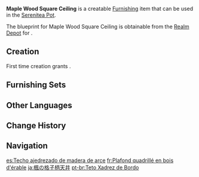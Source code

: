{{Furnishing Infobox
|id             = 360303
|image          = Item Maple Wood Square Ceiling.png
|category       = Decoration
|subcategory    = Ceiling
|quality        = 3
|adeptal_energy = 30
|description    = A ceiling made using [[Maple Wood]]. Its patterns are simple and its color is as deep as like the ink-black night sky, which gives the ceiling a subtle beauty.
|blueprint      = Realm Depot
}}
'''Maple Wood Square Ceiling''' is a creatable [[Furnishing]] item that can be used in the [[Serenitea Pot]].

The blueprint for Maple Wood Square Ceiling is obtainable from the [[Realm Depot]] for {{Item|Realm Currency|24|x=160}}.

==Creation==
First time creation grants {{Item|Trust|24|x=60}}.
{{Recipe
|type = Creation
|time = 14h
|Maple Wood = 8
|Yellow Dye = 4
|sort = Maple Wood;Yellow Dye
}}

==Furnishing Sets==
{{Craft Usage|type=Furnishing Set}}

==Other Languages==
{{Other Languages
|default_hidden = 1
|en      = Maple Wood Square Ceiling
|zhs     = 枫木方格天花板
|zhs_rm  = Fēng Mù Fānggé Tiānhuābǎn
|zht     = 楓木方格天花板
|zht_rm  = Fēng Mù Fānggé Tiānhuābǎn
|ja      = 楓の格子柄天井
|ja_rm   = Kaede no Koushigara Tenjou
|ko      = 단풍나무 격자천장
|es      = Techo ajedrezado de madera de arce
|fr      = Plafond quadrillé en bois d'érable
|ru      = Кленовый клетчатый потолок
|th      = ฝ้าเพดานลายตารางไม้ Maple
|th_rm   = 
|vi      = Trần Caro Gỗ Phong
|de      = Karierte Decke aus Ahornholz
|id      = Plafon Persegi Kayu Maple
|pt      = Teto Xadrez de Bordo
|tr      = Akçaağaç Kare Tavan
|it      = Soffitto a scacchiera in legno d'acero
}}

==Change History==
{{Change History|2.2}}

==Navigation==
{{Furnishing Navbox|interior}}

[[es:Techo ajedrezado de madera de arce]]
[[fr:Plafond quadrillé en bois d'érable]]
[[ja:楓の格子柄天井]]
[[pt-br:Teto Xadrez de Bordo]]